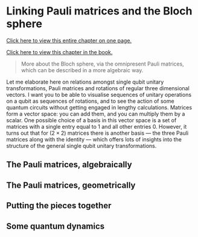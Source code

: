 # Linking Pauli matrices and the Bloch sphere

:::: {.comment data-latex=""}
::: {.book-only}
[Click here to view this entire chapter on one page.](../tufte/linking-pauli-matrices-and-the-bloch-sphere.html#linking-pauli-matrices-and-the-bloch-sphere)
:::

::: {.tufte-only}
[Click here to view this chapter in the book.](../book/linking-pauli-matrices-and-the-bloch-sphere.html#linking-pauli-matrices-and-the-bloch-sphere)
:::
::::

> More about the Bloch sphere, via the omnipresent Pauli matrices, which can be described in a more algebraic way.

Let me elaborate here on relations amongst single qubit unitary transformations, Pauli matrices and rotations of regular three dimensional vectors.
I want you to be able to visualise sequences of unitary operations on a qubit as sequences of rotations, and to see the action of some quantum circuits without getting engaged in lengthy calculations.
Matrices form a vector space: you can add them, and you can multiply them by a scalar.
One possible choice of a basis in this vector space is a set of matrices with a single entry equal to $1$ and all other entries $0$.
However, it turns out that for $(2\times 2)$ matrices there is another basis --- the three Pauli matrices along with the identity --- which offers lots of insights into the structure of the general single qubit unitary transformations.





## The Pauli matrices, algebraically




## The Pauli matrices, geometrically




## Putting the pieces together




## Some quantum dynamics
